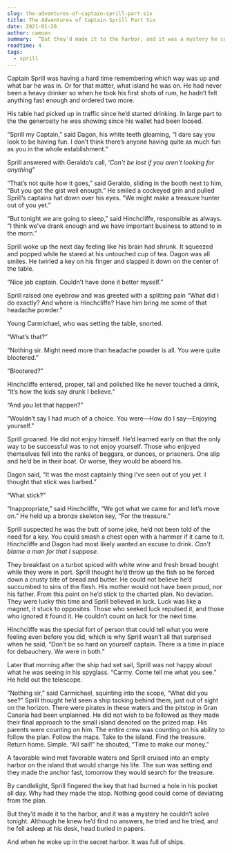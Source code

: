 ```yaml
---
slug: the-adventures-of-captain-sprill-part-six
title: The Adventures of Captain Sprill Part Six
date: 2021-01-20
author: cwmoon
summary:  “But they’d made it to the harbor, and it was a mystery he couldn’t solve tonight. Although he knew he’d find no answers, he tried and he tried, and he fell asleep at his desk, head buried in papers. And when he woke up in the secret harbor. It was full of ships.”
readtime: 4
tags:
  - sprill
---
```


Captain Sprill was having a hard time remembering which way was up and what bar he was in. Or for that matter, what island he was on. He had never been a heavy drinker so when he took his first shots of rum, he hadn’t felt anything fast enough and ordered two more. 

His table had picked up in traffic since he’d started drinking. In large part to the the generosity he was showing since his wallet had been loosed. 

“Sprill my Captain,” said Dagon, his white teeth gleaming, “I dare say you look to be having fun.  I don’t think there’s anyone having quite as much fun as you in the whole establishment.”

Sprill answered with Geraldo’s call, ‘*Can’t be lost if you aren’t looking for anything*”

“That’s not quite how it goes,” said Geraldo, sliding in the booth next to him, “But you got the gist well enough.” He smiled a cockeyed grin and pulled Sprill’s captains hat down over his eyes. “We might make a treasure hunter out of you yet.”

“But tonight we are going to sleep,” said Hinchcliffe, responsible as always. “I think we’ve drank enough and we have important business to attend to in the morn.” 

Sprill woke up the next day feeling like his brain had shrunk.  It squeezed and popped while he stared at his untouched cup of tea. Dagon was all smiles. He twirled a key on his finger and slapped it down on the center of the table. 

“Nice job captain. Couldn’t have done it better myself.”

Sprill raised one eyebrow and was greeted with a splitting pain “What did I do exactly? And where is Hinchcliffe? Have him bring me some of that headache powder.” 

Young Carmichael, who was setting the table, snorted.

“What’s that?” 

“Nothing sir. Might need more than headache powder is all. You were quite blootered.”

“Blootered?”

Hinchcliffe entered, proper, tall and polished like he never touched a drink, “It’s how the kids say drunk I believe.”

“And you let that happen?”

“Wouldn’t say I had much of a choice. You were—How do I say—Enjoying yourself.” 

Sprill groaned. He did not enjoy himself.  He’d learned early on that the only way to be successful was to not enjoy yourself. Those who enjoyed themselves fell into the ranks of beggars, or dunces, or prisoners. One slip and he’d be in their boat. Or worse, they would be aboard his. 

Dagon said, “It was the most captainly thing I’ve seen out of you yet. I thought that stick was barbed.” 

“What stick?”

“Inappropriate,” said Hinchcliffe, “We got what we came for and let’s move on.” He held up a bronze skeleton key, “For the treasure.” 

Sprill suspected he was the butt of some joke, he’d not been told of the need for a key.  You could smash a chest open with a hammer if it came to it. Hinchcliffe and Dagon had most likely wanted an excuse to drink. *Can’t blame a man for that I suppose.*

They breakfast on a turbot spiced with white wine and fresh bread bought while they were in port. Sprill thought he’d throw up the fish so he forced down a crusty bite of bread and butter. He could not believe he’d succumbed to sins of the flesh. His mother would not have been proud, nor his father. From this point on he’d stick to the charted plan. No deviation. They were lucky this time and Sprill believed in luck. Luck was like a magnet, it stuck to opposites. Those who seeked luck repulsed it, and those who ignored it found it. He couldn’t count on luck for the next time. 

Hinchcliffe was the special fort of person that could tell what you were feeling even before you did, which is why Sprill wasn’t all that surprised when he said, “Don’t be so hard on yourself captain. There is a time in place for debauchery. We were in both.”

Later that morning after the ship had set sail, Sprill was not happy about what he was seeing in his spyglass. 
“Carmy. Come tell me what you see.” He held out the telescope. 

“Nothing sir,” said Carmichael, squinting into the scope,  “What did you see?”
Sprill thought he’d seen a ship tacking behind them, just out of sight on the horizon. There were pirates in these waters and the pitstop in Gran Canaria had been unplanned. He did not wish to be followed as they made their final approach to the small island denoted on the prized map. His parents were counting on him. The entire crew was counting on his ability to follow the plan. Follow the maps. Take to the island. Find the treasure.  Return home. Simple. “All sail!” he shouted, “Time to make our money.”

A favorable wind met favorable waters and Sprill cruised into an empty harbor on the island that would change his life. The sun was setting and they made the anchor fast, tomorrow they would search for the treasure. 

By candlelight, Sprill fingered the key that had burned a hole in his pocket all day.  Why had they made the stop. Nothing good could come of deviating from the plan. 

But they’d made it to the harbor, and it was a mystery he couldn’t solve tonight. Although he knew he’d find no answers, he tried and he tried, and he fell asleep at his desk, head buried in papers. 

And when he woke up in the secret harbor. It was full of ships.  


